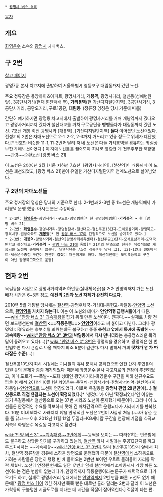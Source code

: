  * [[광명시 버스 목록]]

[[목차]]
== 개요 ==
[[화영운수]] 소속의 [[광명시]] 시내버스.

== 구 2번 ==
[http://cafe.naver.com/scptus/2767 참고 페이지]

광명7동 본사 차고지에 출발하여 서울특별시 영등포구 대림동까지 갔던 노선.

주요 정류장은 중앙하이츠아파트, 광명사거리, '''개봉역''', 광명사거리, 철산동(성애병원 앞), 3공단사거리(현재 한진택배 앞), '''가리봉역'''(현 가산디지털단지역), 3공단사거리, 3공단사거리, 공단오거리, 구로1공단, '''대림동'''. (정류장 명칭은 당시 기준에 따름)

간단히 얘기하자면 광명동 차고지에서 출발하여 광명사거리를 거쳐 개봉역까지 갔다오고 광명사거리까지 갔다가 철산대교를 거쳐 구로공단을 뱅뱅돌다가 대림동까지 갔던 노선. 7호선 개통 이전 광명시와 [개봉역], [가산디지털단지역] '''둘다''' 이어줬던 노선이었다. 전성기의 2번은 자매노선으로 2-1, 2-2, 2-3까지 거느리고 있을 정도로 위세가 대단했다.[* 번호만 비슷한 11-1, 11-2번과 달리 저 네 노선은 다들 가리봉역을 경유하는 명실상부한 자매노선이었다.] 이 자매노선들을 끌어모아 하나로 통합한 게 전무후무한 북광명 ~~관광~~순환노선 [광명 버스 21]

이 노선은 2000년 2월 [서울 지하철 7호선] [광명사거리역], [철산역]이 개통되자 이 노선은 폐선되었고, [광명 버스 21]만이 유일한 가산디지털단지역 연계노선으로 살아남았다.

=== 구 2번의 자매노선들 ===
주요 정거장의 명칭은 당시의 기준으로 한다. 2-1번과 2-3번 중 1노선은 개봉역에서 가리봉역 운행 했음. 아시는 분은 수정바람.

 * 2-1번: '''[[화영운수]]'''-광명사거리-구도로-광명병원[* 현 광명성애병원]-'''가리봉역''' → 현 [광명 버스 21]
 * 2-2번: '''[[화영운수]]'''-광명사거리-광명경찰서-철산대교-철산주공13단지-모세로삼거리-광명북고-광복시장-원풍아파트-'''[[개봉역]]'''[* 현 [[광명 버스 17]]이 간접적으로 노선을 승계하고 있다.]
 * 2-3번: '''[[개봉역]]'''-광명사거리-철산역(광명사회체육센터)-철산주공13단지-모세로삼거리-도덕국민학교-철산대교-'''가리봉역''' → [[광명 버스 21]]에 통합[* 21번의 단축으로 현재는 직접적으로 계승되는 노선이 존재하지 않는다. 단축사유는 7호선 개통이후 당시 121, 121-1번과 원풍아파트-세풍운수종점 구간이 완전히 겹쳤기 때문이기도 하다. 폐선직전에는 도덕초등학교 구간이 아닌 광명북고쪽으로 운행]

== 현재 2번 ==
옥길동을 시점으로 광명사거리역과 하안동(실내체육관)을 거쳐 안양역까지 가는 노선. 배차 시간은 6~8분 정도. '''예전의 2번과 노선 자체가 완전히 다르다.'''

2010년 5월 개통될 당시에는 [[철산역]]-광명우체국-가리대-충현고-박달동-[[안양역]] 노선으로, '''[[광명역]]을 거치지 않는다!'''. 이는 이 노선의 테마가 '''안양역행 급행셔틀'''이기 때문. ~~[[wiki:"안양 버스 3" 과속패왕]]을 잡기 위해 만든 노선이다. 진짜다.~~ 실제로 차량 전면 보조행선판에 '''[[철산역]] <==직통운행==> [[안양역]]'''이라고 써 붙이고 다닌다. 그러나 광명역 미경유라는 승부수를 띄웠는데도 불구하고 종종 '''충현고 앞에서 동시에 출발한 ~~과속패왕~~[[wiki:"안양 버스 3" 3번]]과 박달동에서 다시 만나더라'''는 충공깽스러운 목격담이 들려오고 있다(...)[* [[wiki:"안양 버스 3" 3번]]은 광명역을 경유하고, 광명역은 한 번 진입하면 다시 큰길로 나올 때까지 최소 5분이 걸린다. 다시 말해서 거의 '''뒷차가 앞 차 따라잡은 수준'''(...)]

철산주공13단지 회차 시절에는 기사들의 휴식 문제나 공회전으로 인한 단지 주민들의 민원 등의 문제가 종종 제기되었다. 때문에 [[화영운수]] 본사 차고지로의 연장이 추진되었고, 이미 도로가 ~~폭발~~포화 상태인 광명사거리-화영운수 구간을 피해 신규수요도 잡을 겸 해서 2011년 10월 1일 [[화영운수]]-두길리-천왕사거리-[[광명사거리역]]-[[철산역]]-(이하동일)-[[안양역]]으로 노선이 연장되었다. 이로써 옥길동은 '''광명시 편입 28년만에(...) 철산동으로 직접 연결되는 노선이 확정되었다.'''[* '생겼다'가 아닌 '확정되었다'인 이유는 과거 옥길동에서 철산동으로 오는 37번 시리즈 노선이 존재했기 때문이다. 그러나 이 노선들은 안정적인 수요를 확보하지 못해 긴 배차간격으로 운행되다가 사라지기를 반복했다. 10분 이내 배차로 사라지지 않을 안정적인 노선은 2번이 사실상 처음.]~~아 잠깐 눈물 좀 닦고~~ 이후 2012년 11월 12일 두길리~KG케미칼 구간을 연장해 기점을 식곡교 서측의 화영운수 옥길동 차고지로 옮겼다.

[[wiki:"안양 버스 3" ~~과속패왕~~3번]]에게 ~~등짝을 보이는~~ 따라잡히는 안습함에도 불구하고 상당한 인기를 구가하고 있는데, [[철산역]] 회차 시절에는 주공12단지를 끼고 루프회차하는 ~~과속패왕~~[[wiki:"안양 버스 3" 3번]]과 달리 철산주공13단지 앞에서 회차, 철산역 정류장을 경유해 소하동 방면으로 운행했기 때문에 [[철산역]]에서 소하동으로 가려는 사람들은 당연히 텅텅 빈 채 들어오는 2번만 보이면 우르르 몰려들어 자리를 꽉꽉 채웠다. 노선이 연장된 현재도 일단 17번과 함께 철산역에서 소하동까지 가장 빠른 노선이라는 점은 변함이 없는데다가, 안양역까지 직통운행이라는 문구가 매력적으로 다가오기도 하고, 실제로 광명사거리 일대에서는 [[안양역]]까지 2번 만큼 빠른 노선도 없기 때문에[* [[광명 버스 11]]이 있긴 하지만 쭉쭉 뻗은 대로만 골라 달리는 2번과 달리 이 노선은 가학동의 구불텅한 시골도로를 지나는 데 시간을 적잖이 잡아먹힌다.] 적잖이 타는 편.
